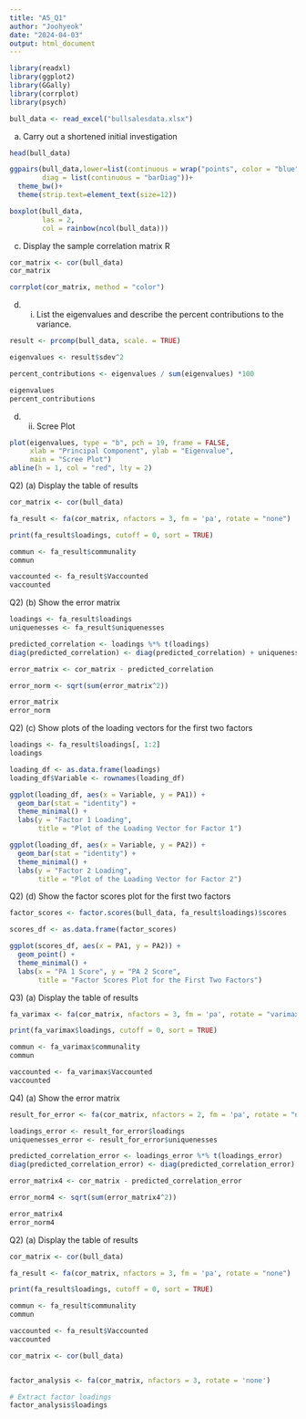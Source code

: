 ---
title: "A5_Q1"
author: "Joohyeok"
date: "2024-04-03"
output: html_document
---

```{r setup, include=TRUE}
library(readxl)
library(ggplot2)
library(GGally)
library(corrplot)
library(psych)

bull_data <- read_excel("bullsalesdata.xlsx")

```

a) Carry out a shortened initial investigation
```{r}
head(bull_data)

ggpairs(bull_data,lower=list(continuous = wrap("points", color = "blue", size = 1)),
        diag = list(continuous = "barDiag"))+
  theme_bw()+
  theme(strip.text=element_text(size=12))

boxplot(bull_data, 
        las = 2, 
        col = rainbow(ncol(bull_data)))  


```

c) Display the sample correlation matrix R
```{r}
cor_matrix <- cor(bull_data)
cor_matrix

corrplot(cor_matrix, method = "color")

```

d) (i) List the eigenvalues and describe the percent contributions to the variance.
```{r}
result <- prcomp(bull_data, scale. = TRUE)

eigenvalues <- result$sdev^2

percent_contributions <- eigenvalues / sum(eigenvalues) *100

eigenvalues
percent_contributions

```

d) (ii) Scree Plot
```{r}
plot(eigenvalues, type = "b", pch = 19, frame = FALSE, 
     xlab = "Principal Component", ylab = "Eigenvalue", 
     main = "Scree Plot")
abline(h = 1, col = "red", lty = 2)

```

Q2) (a) Display the table of results
```{r}
cor_matrix <- cor(bull_data)

fa_result <- fa(cor_matrix, nfactors = 3, fm = 'pa', rotate = "none")

print(fa_result$loadings, cutoff = 0, sort = TRUE)

commun <- fa_result$communality
commun

vaccounted <- fa_result$Vaccounted
vaccounted

```

Q2) (b) Show the error matrix
```{r}
loadings <- fa_result$loadings
uniquenesses <- fa_result$uniquenesses

predicted_correlation <- loadings %*% t(loadings)
diag(predicted_correlation) <- diag(predicted_correlation) + uniquenesses

error_matrix <- cor_matrix - predicted_correlation

error_norm <- sqrt(sum(error_matrix^2))

error_matrix
error_norm

```

Q2) (c) Show plots of the loading vectors for the first two factors
```{r}
loadings <- fa_result$loadings[, 1:2]
loadings

loading_df <- as.data.frame(loadings)
loading_df$Variable <- rownames(loading_df)

ggplot(loading_df, aes(x = Variable, y = PA1)) +
  geom_bar(stat = "identity") +
  theme_minimal() +
  labs(y = "Factor 1 Loading", 
       title = "Plot of the Loading Vector for Factor 1")

ggplot(loading_df, aes(x = Variable, y = PA2)) +
  geom_bar(stat = "identity") +
  theme_minimal() +
  labs(y = "Factor 2 Loading", 
       title = "Plot of the Loading Vector for Factor 2")

```

Q2) (d) Show the factor scores plot for the first two factors
```{r}
factor_scores <- factor.scores(bull_data, fa_result$loadings)$scores

scores_df <- as.data.frame(factor_scores)

ggplot(scores_df, aes(x = PA1, y = PA2)) +
  geom_point() +
  theme_minimal() +
  labs(x = "PA 1 Score", y = "PA 2 Score", 
       title = "Factor Scores Plot for the First Two Factors")

```

Q3) (a) Display the table of results
```{r}
fa_varimax <- fa(cor_matrix, nfactors = 3, fm = 'pa', rotate = "varimax")

print(fa_varimax$loadings, cutoff = 0, sort = TRUE)

commun <- fa_varimax$communality
commun

vaccounted <- fa_varimax$Vaccounted
vaccounted

```

Q4) (a) Show the error matrix
```{r}
result_for_error <- fa(cor_matrix, nfactors = 2, fm = 'pa', rotate = "none")

loadings_error <- result_for_error$loadings
uniquenesses_error <- result_for_error$uniquenesses

predicted_correlation_error <- loadings_error %*% t(loadings_error)
diag(predicted_correlation_error) <- diag(predicted_correlation_error) + uniquenesses_error

error_matrix4 <- cor_matrix - predicted_correlation_error

error_norm4 <- sqrt(sum(error_matrix4^2))

error_matrix4
error_norm4

```

############################################################################
Q2) (a) Display the table of results
```{r}

cor_matrix <- cor(bull_data)

fa_result <- fa(cor_matrix, nfactors = 3, fm = 'pa', rotate = "none")

print(fa_result$loadings, cutoff = 0, sort = TRUE)

commun <- fa_result$communality
commun

vaccounted <- fa_result$Vaccounted
vaccounted

cor_matrix <- cor(bull_data)


factor_analysis <- fa(cor_matrix, nfactors = 3, rotate = 'none')

# Extract factor loadings
factor_analysis$loadings



```

